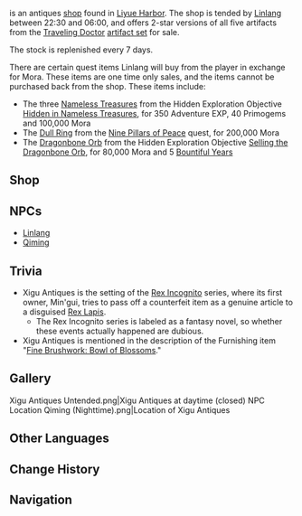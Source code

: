 {{Location Infobox
|image        = Xigu Antiques Tended.png
|type         = Point of Interest
|region       = Liyue
|area         = Sea of Clouds
|subarea      = Liyue Harbor
}}
{{Lang|'''Xigu Antiques'''|zh=希古居|zh_rm=Xīgǔ-jū}} is an antiques [[shop]] found in [[Liyue Harbor]]. The shop is tended by [[Linlang]] between 22:30 and 06:00, and offers 2-star versions of all five artifacts from the [[Traveling Doctor]] [[Artifact Set|artifact set]] for sale.

The stock is replenished every 7 days.

There are certain quest items Linlang will buy from the player in exchange for Mora. These items are one time only sales, and the items cannot be purchased back from the shop. These items include:
* The three [[Nameless Treasure]]s from the Hidden Exploration Objective [[Hidden in Nameless Treasures]], for 350 Adventure EXP, 40 Primogems and 100,000 Mora
* The [[Dull Ring]] from the [[Nine Pillars of Peace]] quest, for 200,000 Mora
* The [[Dragonbone Orb]] from the Hidden Exploration Objective [[Selling the Dragonbone Orb]], for 80,000 Mora and 5 [[Bountiful Year]]s

==Shop==
{{Vendor|Linlang}}

==NPCs==
*[[Linlang]]
*[[Qiming]]

==Trivia==
* Xigu Antiques is the setting of the [[Rex Incognito]] series, where its first owner, Min'gui, tries to pass off a counterfeit item as a genuine article to a disguised [[Rex Lapis]].
** The Rex Incognito series is labeled as a fantasy novel, so whether these events actually happened are dubious.
* Xigu Antiques is mentioned in the description of the Furnishing item "[[Fine Brushwork: Bowl of Blossoms]]."

==Gallery==
<gallery hideaddbutton="true" captionalign="center">
Xigu Antiques Untended.png|Xigu Antiques at daytime (closed)
NPC Location Qiming (Nighttime).png|Location of Xigu Antiques
</gallery>

==Other Languages==
{{Other Languages
|en      = Xigu Antiques
|zhs     = 希古居
|zhs_rm  = Xīgǔ-jū
|zht     = 希古居
|zht_rm  = Xīgǔ-jū
|zh_tl   = 
|ja      = 希古居
|ja_rm   = Kiko-kyo{{Assumed}}
|ja_tl   = <!-- {{Sino|ja}} -->
|ko      = {{tt|희고재|希古財}}
|ko_rm   = Huigo-jae
|ko_tl   = Xigu Antiques Store
|es      = Tienda de Antigüedades Xigu
|es_tl   = Xigu Antique Store
|fr      = Boutique d'antiquités Xigu
|fr_tl   = Xigu Antique Store
|ru      = Антикварный лавка «Сигу»
|ru_tl   = "Xigu" Antique Shop
|th      = ร้านของโบราณ Xigu
|th_rm   = Ran khong boran Xigu
|th_tl   = Xigu Antique Shop
|vi      = {{tt|Hy Cổ Cư|希古居}}
|vi_tl   = <!-- {{Sino|vi}} -->
|de      = Xigu-Antiquariat
|de_tl   = Xigu Antiques
|id      = Xigu Antiques
|pt      = Antiguidades Xigu
|pt_tl   = Xigu Antiques
}}

==Change History==
{{Change History|1.0}}

==Navigation==
{{PoI Navbox|Liyue}}